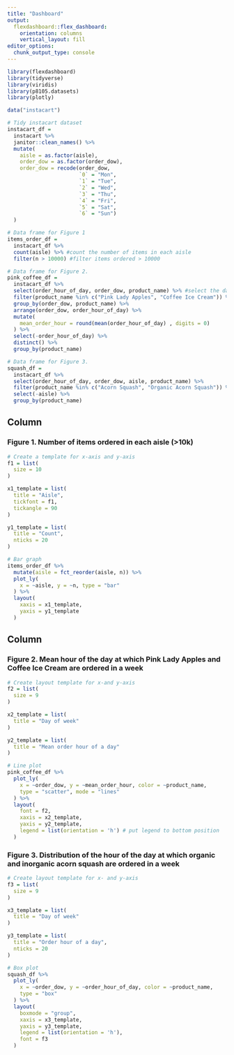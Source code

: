 ```yaml
---
title: "Dashboard"
output: 
  flexdashboard::flex_dashboard:
    orientation: columns
    vertical_layout: fill
editor_options: 
  chunk_output_type: console
---
```


```r
library(flexdashboard)
library(tidyverse)
library(viridis)
library(p8105.datasets)
library(plotly)
```

```r
data("instacart")

# Tidy instacart dataset
instacart_df = 
  instacart %>% 
  janitor::clean_names() %>% 
  mutate(
    aisle = as.factor(aisle),
    order_dow = as.factor(order_dow),
    order_dow = recode(order_dow, 
                       `0` = "Mon",
                       `1` = "Tue",
                       `2` = "Wed",
                       `3` = "Thu",
                       `4` = "Fri",
                       `5` = "Sat",
                       `6` = "Sun")
  )
```

```r
# Data frame for Figure 1
items_order_df = 
  instacart_df %>% 
  count(aisle) %>% #count the number of items in each aisle
  filter(n > 10000) #filter items ordered > 10000
```

```r
# Data frame for Figure 2.
pink_coffee_df = 
  instacart_df %>% 
  select(order_hour_of_day, order_dow, product_name) %>% #select the data we are interested in
  filter(product_name %in% c("Pink Lady Apples", "Coffee Ice Cream")) %>% #filter out these two products
  group_by(order_dow, product_name) %>% 
  arrange(order_dow, order_hour_of_day) %>% 
  mutate(
    mean_order_hour = round(mean(order_hour_of_day) , digits = 0)
  ) %>% 
  select(-order_hour_of_day) %>% 
  distinct() %>% 
  group_by(product_name)
```

```r
# Data frame for Figure 3.
squash_df = 
  instacart_df %>% 
  select(order_hour_of_day, order_dow, aisle, product_name) %>%
  filter(product_name %in% c("Acorn Squash", "Organic Acorn Squash")) %>% 
  select(-aisle) %>% 
  group_by(product_name)
```

Column {data-width=550}
-----------------------------------------------------------------------

### Figure 1. Number of items ordered in each aisle (>10k)

```r
# Create a template for x-axis and y-axis
f1 = list(
  size = 10
)

x1_template = list(
  title = "Aisle",
  tickfont = f1,
  tickangle = 90
)

y1_template = list(
  title = "Count",
  nticks = 20
)

# Bar graph
items_order_df %>% 
  mutate(aisle = fct_reorder(aisle, n)) %>% 
  plot_ly(
    x = ~aisle, y = ~n, type = "bar"
  ) %>%  
  layout(
    xaxis = x1_template,
    yaxis = y1_template
  )
```

Column {data-width=450}
-----------------------------------------------------------------------

### Figure 2. Mean hour of the day at which Pink Lady Apples and Coffee Ice Cream are ordered in a week

```r
# Create layout template for x-and y-axis
f2 = list(
  size = 9
)

x2_template = list(
  title = "Day of week"
)

y2_template = list(
  title = "Mean order hour of a day"
)

# Line plot
pink_coffee_df %>% 
  plot_ly(
    x = ~order_dow, y = ~mean_order_hour, color = ~product_name, 
    type = "scatter", mode = "lines"
  ) %>% 
  layout(
    font = f2,
    xaxis = x2_template,
    yaxis = y2_template,
    legend = list(orientation = 'h') # put legend to bottom position
  )
```

### Figure 3. Distribution of the hour of the day at which organic and inorganic acorn squash are ordered in a week

```r
# Create layout template for x- and y-axis
f3 = list(
  size = 9
)

x3_template = list(
  title = "Day of week"
)

y3_template = list(
  title = "Order hour of a day",
  nticks = 20
)

# Box plot 
squash_df %>% 
  plot_ly(
    x = ~order_dow, y = ~order_hour_of_day, color = ~product_name, 
    type = "box"
  ) %>% 
  layout(
    boxmode = "group",
    xaxis = x3_template,
    yaxis = y3_template,
    legend = list(orientation = 'h'),
    font = f3
  )
```

